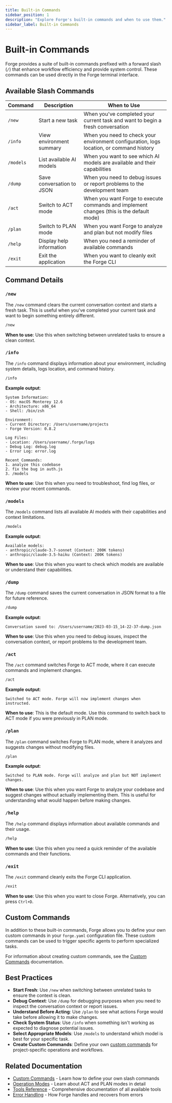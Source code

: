 ```yaml
---
title: Built-in Commands
sidebar_position: 1
description: "Explore Forge's built-in commands and when to use them."
sidebar_label: Built-in Commands
---
```


# Built-in Commands

Forge provides a suite of built-in commands prefixed with a forward slash (`/`) that enhance workflow efficiency and provide system control. These commands can be used directly in the Forge terminal interface.

## Available Slash Commands

| Command   | Description               | When to Use                                                                              |
| --------- | ------------------------- | ---------------------------------------------------------------------------------------- |
| `/new`    | Start a new task          | When you've completed your current task and want to begin a fresh conversation           |
| `/info`   | View environment summary  | When you need to check your environment configuration, logs location, or command history |
| `/models` | List available AI models  | When you want to see which AI models are available and their capabilities                |
| `/dump`   | Save conversation to JSON | When you need to debug issues or report problems to the development team                 |
| `/act`    | Switch to ACT mode        | When you want Forge to execute commands and implement changes (this is the default mode) |
| `/plan`   | Switch to PLAN mode       | When you want Forge to analyze and plan but not modify files                             |
| `/help`   | Display help information  | When you need a reminder of available commands                                           |
| `/exit`   | Exit the application      | When you want to cleanly exit the Forge CLI                                              |

## Command Details

### `/new`

The `/new` command clears the current conversation context and starts a fresh task. This is useful when you've completed your current task and want to begin something entirely different.

```bash
/new
```

**When to use**: Use this when switching between unrelated tasks to ensure a clean context.

### `/info`

The `/info` command displays information about your environment, including system details, logs location, and command history.

```bash
/info
```

**Example output**:

```
System Information:
- OS: macOS Monterey 12.6
- Architecture: x86_64
- Shell: /bin/zsh

Environment:
- Current Directory: /Users/username/projects
- Forge Version: 0.8.2

Log Files:
- Location: /Users/username/.forge/logs
- Debug Log: debug.log
- Error Log: error.log

Recent Commands:
1. analyze this codebase
2. fix the bug in auth.js
3. /models
```

**When to use**: Use this when you need to troubleshoot, find log files, or review your recent commands.

### `/models`

The `/models` command lists all available AI models with their capabilities and context limitations.

```bash
/models
```

**Example output**:

```
Available models:
- anthropic/claude-3.7-sonnet (Context: 200K tokens)
- anthropic/claude-3.5-haiku (Context: 200K tokens)
```

**When to use**: Use this when you want to check which models are available or understand their capabilities.

### `/dump`

The `/dump` command saves the current conversation in JSON format to a file for future reference.

```bash
/dump
```

**Example output**:

```
Conversation saved to: /Users/username/2023-03-15_14-22-37-dump.json
```

**When to use**: Use this when you need to debug issues, inspect the conversation context, or report problems to the development team.

### `/act`

The `/act` command switches Forge to ACT mode, where it can execute commands and implement changes.

```bash
/act
```

**Example output**:

```
Switched to ACT mode. Forge will now implement changes when instructed.
```

**When to use**: This is the default mode. Use this command to switch back to ACT mode if you were previously in PLAN mode.

### `/plan`

The `/plan` command switches Forge to PLAN mode, where it analyzes and suggests changes without modifying files.

```bash
/plan
```

**Example output**:

```
Switched to PLAN mode. Forge will analyze and plan but NOT implement changes.
```

**When to use**: Use this when you want Forge to analyze your codebase and suggest changes without actually implementing them. This is useful for understanding what would happen before making changes.

### `/help`

The `/help` command displays information about available commands and their usage.

```bash
/help
```

**When to use**: Use this when you need a quick reminder of the available commands and their functions.

### `/exit`

The `/exit` command cleanly exits the Forge CLI application.

```bash
/exit
```

**When to use**: Use this when you want to close Forge. Alternatively, you can press `Ctrl+D`.

## Custom Commands

In addition to these built-in commands, Forge allows you to define your own custom commands in your `forge.yaml` configuration file. These custom commands can be used to trigger specific agents to perform specialized tasks.

For information about creating custom commands, see the [Custom Commands](/docs/custom-commands) documentation.

## Best Practices

- **Start Fresh**: Use `/new` when switching between unrelated tasks to ensure the context is clean.
- **Debug Context**: Use `/dump` for debugging purposes when you need to inspect the conversation context or report issues.
- **Understand Before Acting**: Use `/plan` to see what actions Forge would take before allowing it to make changes.
- **Check System Status**: Use `/info` when something isn't working as expected to diagnose potential issues.
- **Select Appropriate Models**: Use `/models` to understand which model is best for your specific task.
- **Create Custom Commands**: Define your own [custom commands](/docs/custom-commands) for project-specific operations and workflows.

## Related Documentation

- [Custom Commands](../custom-commands) - Learn how to define your own slash commands
- [Operation Modes](../operation-modes) - Learn about ACT and PLAN modes in detail
- [Tools Reference](../tools-reference) - Comprehensive documentation of all available tools
- [Error Handling](../error-handling) - How Forge handles and recovers from errors
